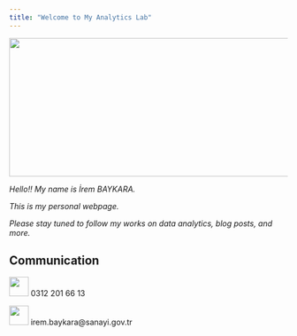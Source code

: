 ```yaml
---
title: "Welcome to My Analytics Lab"
---
```


![](images/QWc9.gif){width="600" height="250"}

*Hello!! My name is İrem BAYKARA.*

*This is my personal webpage.*

*Please stay tuned to follow my works on data analytics, blog posts, and more.*

## **Communication**

![](images/istockphoto-1256127785-170667a.jpg){width="35"} 0312 201 66 13

![](images/mail.png){width="35"} irem.baykara\@sanayi.gov.tr
